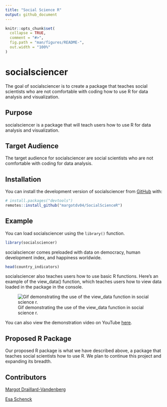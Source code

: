 ```yaml
---
title: "Social Science R"
output: github_document
---
```


<!-- README.md is generated from README.Rmd. Please edit that file -->

```r
knitr::opts_chunk$set(
  collapse = TRUE,
  comment = "#>",
  fig.path = "man/figures/README-",
  out.width = "100%"
)
```

# socialsciencer

<!-- badges: start -->

<!-- badges: end -->

The goal of socialsciencer is to create a package that teaches social scientists who are not comfortable with coding how to use R for data analysis and visualization.

## Purpose

socialsciencer is a package that will teach users how to use R for data analysis and visualization.

## Target Audience

The target audience for socialsciencer are social scientists who are not comfortable with coding for data analysis.

## Installation

You can install the development version of socialsciencer from [GitHub](https://github.com/) with:

``` r
# install.packages("devtools")
remotes::install_github("margotdv04/SocialScienceR")
```

## Example

You can load socialsciencer using the `library()` function.

```r
library(socialsciencer)
```

socialsciencer comes preloaded with data on democracy, human development index, and happiness worldwide.

```r
head(country_indicators)
```

socialsciencer also teaches users how to use basic R functions. Here's an example of the view_data() function, which teaches users how to view data loaded in the package in the console.

![Gif demonstrating the use of the view_data function in social science r.](images/view_data.gif)

You can also view the demonstration video on YouTube [here](https://www.youtube.com/embed/L7CdsK5cb5E/0.jpg).

## Proposed R Package

Our proposed R package is what we have described above, a package that teaches social scientists how to use R. We plan to continue this project and expanding its breadth.

## Contributors

[Margot Draillard-Vandenberg](https://github.com/margotdv04)

[Esa Schenck](https://github.com/esaschenck)
